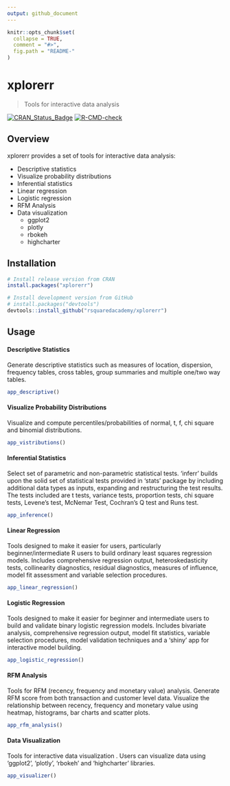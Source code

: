 ```yaml
---
output: github_document
---
```


<!-- README.md is generated from README.Rmd. Please edit that file -->

```r
knitr::opts_chunk$set(
  collapse = TRUE,
  comment = "#>",
  fig.path = "README-"
)
```

# xplorerr 

> Tools for interactive data analysis 

<!-- badges: start -->
[![CRAN_Status_Badge](https://www.r-pkg.org/badges/version/xplorerr)](https://cran.r-project.org/package=xplorerr)
[![R-CMD-check](https://github.com/rsquaredacademy/xplorerr/actions/workflows/R-CMD-check.yaml/badge.svg)](https://github.com/rsquaredacademy/xplorerr/actions/workflows/R-CMD-check.yaml)
<!-- badges: end -->

## Overview

xplorerr provides a set of tools for interactive data analysis:

- Descriptive statistics
- Visualize probability distributions
- Inferential statistics
- Linear regression
- Logistic regression
- RFM Analysis
- Data visualization
    - ggplot2
    - plotly
    - rbokeh
    - highcharter

## Installation

```r
# Install release version from CRAN
install.packages("xplorerr")

# Install development version from GitHub
# install.packages("devtools")
devtools::install_github("rsquaredacademy/xplorerr")
```

## Usage

#### Descriptive Statistics

Generate descriptive statistics such as measures of location, dispersion, 
frequency tables, cross tables, group summaries and multiple one/two way tables. 

```r
app_descriptive()
```

#### Visualize Probability Distributions

Visualize and compute percentiles/probabilities of normal, t, f, chi square and 
binomial distributions.

```r
app_vistributions()
```

#### Inferential Statistics

Select set of parametric and non-parametric statistical tests. 'inferr' builds 
upon the solid set of statistical tests provided in 'stats' package by 
including additional data types as inputs, expanding and restructuring the test 
results. The tests included are t tests, variance tests, proportion tests, chi 
square tests, Levene's test, McNemar Test, Cochran's Q test and Runs test.

```r
app_inference()
```

#### Linear Regression

Tools designed to make it easier for users, particularly beginner/intermediate 
R users to build ordinary least squares regression models. Includes 
comprehensive regression output, heteroskedasticity tests, collinearity 
diagnostics, residual diagnostics, measures of influence, model fit assessment 
and variable selection procedures.


```r
app_linear_regression()
```

#### Logistic Regression

Tools designed to make it easier for beginner and intermediate users to build 
and validate binary logistic regression models. Includes bivariate analysis, 
comprehensive regression output, model fit statistics, variable selection 
procedures, model validation techniques and a 'shiny' app for interactive model 
building.

```r
app_logistic_regression()
```

#### RFM Analysis

Tools for RFM (recency, frequency and monetary value) analysis. Generate RFM 
score from both transaction and customer level data. Visualize the relationship 
between recency, frequency and monetary value using heatmap, histograms, bar 
charts and scatter plots.

```r
app_rfm_analysis()
```

#### Data Visualization

Tools for interactive data visualization . Users can visualize data using 
'ggplot2', 'plotly', 'rbokeh' and 'highcharter' libraries. 

```r
app_visualizer()
```
